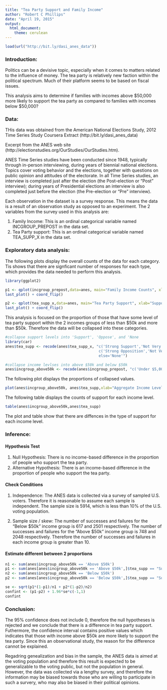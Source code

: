 ```yaml
---
title: "Tea Party Support and Family Income"
author: "Robert C Phillips"
date: "April 19, 2015"
output:
  html_document:
    theme: cerulean
---
```


<!-- For more info on RMarkdown see http://rmarkdown.rstudio.com/ -->

<!-- Enter the code required to load your data in the space below. The data will be loaded but the line of code won't show up in your write up (echo=FALSE) in order to save space-->
```r
load(url("http://bit.ly/dasi_anes_data"))
```

<!-- In the remainder of the document, add R code chunks as needed -->

### Introduction:

Politics can be a devisive topic, especially when it comes to matters related to the influence of money.  The tea party is relatively new faction within the political spectrum.  Much of their platform seems to be based on fiscal issues.

This analysis aims to determine if families with incomes above $50,000 more likely to support the tea party as compared to families with incomes below $50,000?  

### Data:

THis data was obtained from the American National Elections Study, 2012 Time Series Study Coursera Extract (http://bit.ly/dasi_anes_data)

Excerpt from the ANES web site (http://electionstudies.org/OurStudies/OurStudies.htm).

ANES Time Series studies have been conducted since 1948, typically through in-person interviewing, during years of biennial national elections. Topics cover voting behavior and the elections, together with questions on public opinion and attitudes of the electorate. In all Time Series studies, an interview is completed just after the election (the Post-election or "Post" interview); during years of Presidential elections an interview is also completed just before the election (the Pre-election or "Pre" interview).

Each observation in the dataset is a survey response.  This means the data is a result of an observation study as opposed to an experiment.  The 2 variables from the survey used in this analysis are:

1. Family Income:  This is an ordinal categorical variable named INCGROUP_PREPOST in the data set.
2. Tea Party support:  This is an ordinal categorical variable named TEA_SUPP_X in the data set.

### Exploratory data analysis:

The following plots display the overall counts of the data for each category.  Tis shows that there are signficant number of responses for each type, which provides the data needed to perform this analysis.

```r
library(ggplot2)

p1 <- qplot(incgroup_prepost,data=anes, main="Family Income Counts", xlab="Family Income Levels")
last_plot() + coord_flip()

p2 <- qplot(tea_supp_x,data=anes, main="Tea Party Support", xlab="Support Levels")
last_plot() + coord_flip()
```

This analysis is focused on the proportion of those that have some level of tea party support within the 2 incomes groups of less than $50k and more than $50k.  Therefore the data will be collapsed into these categories. 

```r
#collapse support levels into 'Support', 'Oppose', and 'None
library(car)
anes$tea_supp <- recode(anes$tea_supp_x, "c('Strong Support','Not Very Strong Support','Lean Toward Supporting')='Support';
                                          c('Strong Opposition','Not Very Strong Opposition','Lean Toward Opposing')='Oppose';
                                          else='None'")

#collapse income levlses into above $50k and below $50k
anes$incgroup_above50k <- recode(anes$incgroup_prepost, "c('Under $5,000', '$5,000-$9,999', '$10,000-$12,499', '$12,500-$14,999', '$15,000-$17,499', '$17,500-$19,999', '$20,000-$22,499', '$22,500-$24,999', '$25,000-$27,499', '$27,500-$29,999', '$30,000-$34,999', '$35,000-$39,999', '$40,000-$44,999', '$45,000-$49,999')='Below $50k';else='Above $50k'")
```

The following plot displays the proportions of collapsed values.

```r
plot(anes$incgroup_above50k, anes$tea_supp,xlab="Aggregate Income Level", ylab="Aggregate Support Level")
```

The following table displays the counts of support for each income level.
```r
table(anes$incgroup_above50k,anes$tea_supp)
```

The plot and table show that there are diffences in the type of support for each income level.

### Inference:

#### Hypothesis Test
1. Null Hypothesis: There is no income-based difference in the proportion of people who support the tea party. 
2. Alternative Hypothesis: There is an income-based difference in the proportion of people who support the tea party.

#### Check Conditions
1. Independence: The ANES data is collected via a survey of sampled U.S. voters.  Therefore it is reasonable to assume each sample is independent.  The sample size is 5914, which is less than 10% of the U.S. voting population.

2. Sample size / skew: The number of successes and failures for the "Below $50k" income group is 617 and 2501 respectively.  The number of successes and failures for the "Above $50k" income group is 748 and 2048 respectively.  Therefore the number of successes and failures in each income group is greater than 10.


#### Estimate different between 2 proportions

```r
n1 <- sum(anes$incgroup_above50k == 'Above $50k')
p1 <- sum(anes[anes$incgroup_above50k == 'Above $50k',]$tea_supp == "Support") / n1
n2 <- sum(anes$incgroup_above50k == 'Below $50k')
p2 <- sum(anes[anes$incgroup_above50k == 'Below $50k',]$tea_supp == "Support") / n2

se <- sqrt(p1*(1-p1)/n1 + p2*(1-p2)/n2)
confint <- (p1-p2) + 1.96*se*c(-1,1)
confint
```

### Conclusion:
The 95% confidence does not include 0, therefore the null hypotheses is rejected and we conclude that there is a difference in tea party support.  Futhermore, the confidence interval contains positive values which indicates that those with income above $50k are more likely to support the tea party. Since this an observational study, the reason for the difference cannot be explained.

Regadring genealization and bias in the sample, the ANES data is aimed at the voting population and therefore this result is expected to be generalizable to the voting public, but not the population in general.  However, the data was collected via a lengthy survey, and therefore the information may be biased towards those who are willing to participate in such a survery, who may also be biased in their political opinions.

